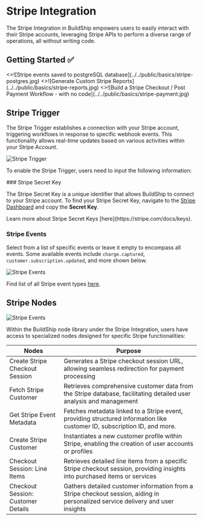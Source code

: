 # Stripe Integration


The Stripe Integration in BuildShip empowers users to easily interact with their Stripe accounts, leveraging Stripe APIs
to perform a diverse range of operations, all without writing code.

## Getting Started ✅

<Cards num={3}>
  <Card image title='Stripe events saved to postgreSQL database' href='https://youtu.be/FpJjK-TEU8Y?feature=shared'>
    <>![Stripe events saved to postgreSQL database](../../public/basics/stripe-postgres.jpg)</>
  </Card>
<Card image title='Generate Custom Stripe Reports' href='https://youtu.be/W21AckYaF7w?feature=shared'>
  <>![Generate Custom Stripe Reports](../../public/basics/stripe-reports.jpg)</>
</Card>

  <Card image title='Build a Stripe Checkout / Post Payment Workflow - with no code' href='https://youtu.be/4Xu6ClRcmeI?feature=shared'>
    <>![Build a Stripe Checkout / Post Payment Workflow - with no code](../../public/basics/stripe-payment.jpg)</>
  </Card>
</Cards>

## Stripe Trigger

The Stripe Trigger establishes a connection with your Stripe account, triggering workflows in response to specific
webhook events. This functionality allows real-time updates based on various activities within your Stripe Account.

<Image src={stripe1} alt='Stripe Trigger' width={1200} />

To enable the Stripe Trigger, users need to input the following information:

<Steps>
### Stripe Secret Key

The Stripe Secret Key is a unique identifier that allows BuildShip to connect to your Stripe account. To find your
Stripe Secret Key, navigate to the [Stripe Dashboard](https://dashboard.stripe.com/test/apikeys) and copy the **Secret
Key**.

<Callout emoji='💡' type='info'>
  Learn more about Stripe Secret Keys [here](https://stripe.com/docs/keys).
</Callout>

### Stripe Events

Select from a list of specific events or leave it empty to encompass all events. Some available events include
`charge.captured`, `customer.subscription.updated`, and more shown below.

<Image src={stripe2} alt="Stripe Events" width={1200} />

Find list of all Stripe event types [here](https://docs.stripe.com/api/events/types).
</Steps>

## Stripe Nodes

<Image src={stripe3} alt='Stripe Events' width={1200} />

Within the BuildShip node library under the Stripe Integration, users have access to specialized nodes designed for
specific Stripe functionalities:

| Nodes                              | Purpose                                                                                                                         |
| ---------------------------------- | ------------------------------------------------------------------------------------------------------------------------------- |
| Create Stripe Checkout Session     | Generates a Stripe checkout session URL, allowing seamless redirection for payment processing                                   |
| Fetch Stripe Customer              | Retrieves comprehensive customer data from the Stripe database, facilitating detailed user analysis and management              |
| Get Stripe Event Metadata          | Fetches metadata linked to a Stripe event, providing structured information like customer ID, subscription ID, and more.        |
| Create Stripe Customer             | Instantiates a new customer profile within Stripe, enabling the creation of user accounts or profiles                           |
| Checkout Session: Line Items       | Retrieves detailed line items from a specific Stripe checkout session, providing insights into purchased items or services      |
| Checkout Session: Customer Details | Gathers detailed customer information from a Stripe checkout session, aiding in personalized service delivery and user insights |
